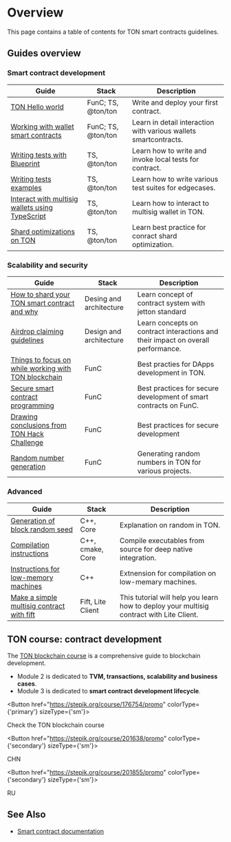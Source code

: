 
# Overview

This page contains a table of contents for TON smart contracts guidelines. 

## Guides overview

### Smart contract development

| Guide                                                                                                                                                  | Stack                   | Description                                                                      |
|--------------------------------------------------------------------------------------------------------------------------------------------------------|-------------------------|----------------------------------------------------------------------------------|
| [TON Hello world](https://tonhelloworld.com/01-wallet/)                                                                                                | FunC; TS, @ton/ton      | Write and deploy your first contract.                                            |
| [Working with wallet smart contracts](/v3/guidelines/smart-contracts/howto/wallet/)                                                                    | FunC; TS, @ton/ton      | Learn in detail interaction with various wallets smartcontracts.                 |
| [Writing tests with Blueprint](/v3/guidelines/smart-contracts/testing/overview/)                                                                       | TS, @ton/ton            | Learn how to write and invoke local tests for contract.                          |
| [Writing tests examples](/v3/guidelines/smart-contracts/testing/writing-test-examples/)                                                                | TS, @ton/ton            | Learn how to write various test suites for edgecases.                            |
| [Interact with multisig wallets using TypeScript](/v3/guidelines/smart-contracts/howto/multisig-js)                                                    | TS, @ton/ton            | Learn how to interact to multisig wallet in TON.                                 |
| [Shard optimizations on TON](/v3/guidelines/smart-contracts/howto/shard-optimization/)                                                                 | TS, @ton/ton            | Learn best practice for conract shard optimization.                              |


### Scalability and security

| Guide                                                                                                                                                  | Stack                    | Description                                                                      |
|--------------------------------------------------------------------------------------------------------------------------------------------------------|--------------------------|----------------------------------------------------------------------------------|
| [How to shard your TON smart contract and why](https://blog.ton.org/how-to-shard-your-ton-smart-contract-and-why-studying-the-anatomy-of-tons-jettons) | Desing and architecture | Learn concept of contract system with jetton standard                            |
| [Airdrop claiming guidelines](/v3/guidelines/smart-contracts/howto/airdrop-claim-best-practice/)                                                       | Design and architecture | Learn concepts on contract interactions and their impact on overall performance. |
| [Things to focus on while working with TON blockchain](/v3/guidelines/smart-contracts/security/things-to-focus/)                                       | FunC                    | Best practies for DApps development in TON.                                      |
| [Secure smart contract programming](/v3/guidelines/smart-contracts/security/secure-programming/)                                                       | FunC                    | Best practices for secure development of smart contracts on FunC.                |
| [Drawing conclusions from TON Hack Challenge](/v3/guidelines/smart-contracts/security/ton-hack-challenge-1/)                                           | FunC                    | Best practices for secure development                                            |
| [Random number generation](/v3/guidelines/smart-contracts/security/random-number-generation/)                                                          | FunC                    | Generating random numbers in TON for various projects.                           |


### Advanced 

| Guide                                                                                                                                                  | Stack                    | Description                                                                              |
|--------------------------------------------------------------------------------------------------------------------------------------------------------|--------------------------|------------------------------------------------------------------------------------------|
| [Generation of block random seed](/v3/guidelines/smart-contracts/security/random/)                                                                     | C++, Core               | Explanation on random in TON.                                                            |
| [Compilation instructions](/v3/guidelines/smart-contracts/howto/compile/compilation-instructions/)                                                     | C++, cmake, Core        | Compile executables from source for deep native integration.                             |
| [Instructions for low-memory machines](/v3/guidelines/smart-contracts/howto/compile/instructions-low-memory/)                                          | С++                     | Extnension for compilation on low-memary machines.                                       |
| [Make a simple multisig contract with fift](/v3/guidelines/smart-contracts/howto/multisig/)                                                            | Fift, Lite Client       | This tutorial will help you learn how to deploy your multisig contract with Lite Client. |

## TON course: contract development

The [TON blockchain course](https://stepik.org/course/176754/) is a comprehensive guide to blockchain development.

- Module 2 is dedicated to __TVM, transactions, scalability and business cases__.
- Module 3 is dedicated to __smart contract development lifecycle__.


<Button href="https://stepik.org/course/176754/promo"
        colorType={'primary'} sizeType={'sm'}>

Check the TON blockchain course

</Button>


<Button href="https://stepik.org/course/201638/promo"
        colorType={'secondary'} sizeType={'sm'}>

CHN

</Button>


<Button href="https://stepik.org/course/201855/promo"
        colorType={'secondary'} sizeType={'sm'}>

RU

</Button>


## See Also
- [Smart contract documentation](/v3/documentation/smart-contracts/overview/)
